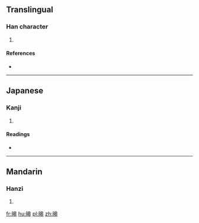 ==Translingual==

===Han character===
{{Han char|rn=72|rad=日|as=10|sn=14|four=|canj=日竹日十 (AHAJ), X日竹日十 (XAHAJ)|ids=⿰[[日]][[皋]]}}

# {{defn|Han|sort=日10}}

====References====
* {{Han ref|kx=0499.020|dkj=14101|dj=0868.050|hdz=21530.090|uh=66A4|ud=26276}}

----

==Japanese==

===Kanji===
{{ja-kanji|grade=|rs=日10}}

# {{defn|lang=ja|sort=日10}}

====Readings====
* {{ja-readings|on=[[こう]] (kō), [[ごう]] (gō)|kun=[[あきらか]] (akiraka)}}

----

==Mandarin==

===Hanzi===
{{cmn-hanzi|pin=[[hào]] ([[hao4]])|wg=hao<sup>4</sup>}}

# {{defn|lang=cmn|sort=日10}}

[[fr:暤]]
[[hu:暤]]
[[pl:暤]]
[[zh:暤]]